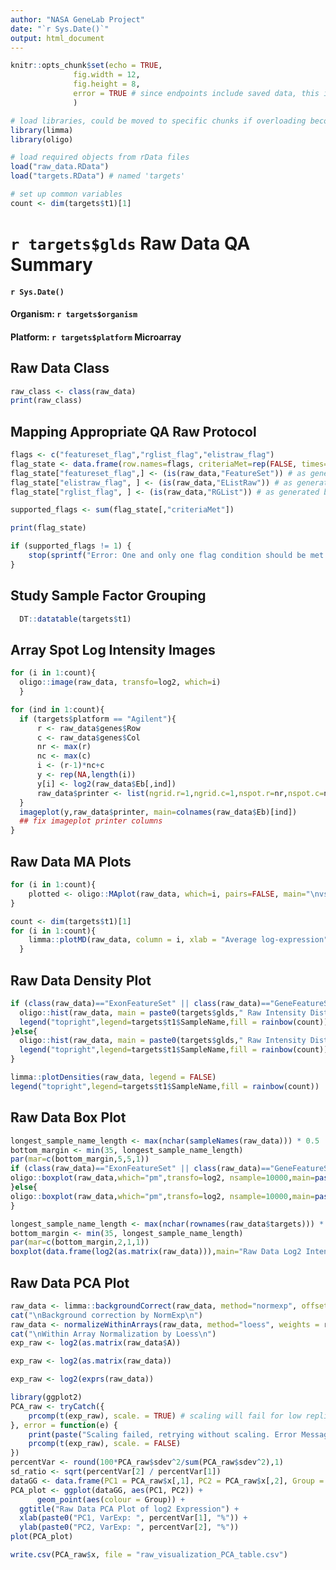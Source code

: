 ```yaml
---
author: "NASA GeneLab Project"
date: "`r Sys.Date()`"
output: html_document
---
```


```r
knitr::opts_chunk$set(echo = TRUE,
		      fig.width = 12, 
		      fig.height = 8,
		      error = TRUE # since endpoints include saved data, this is safe as requisite data not being saved will block workflow progression.  This allows a debugger to see the erroring Rmarkdown report.
		      )

# load libraries, could be moved to specific chunks if overloading becomes an issue, but easy to remove load related print outs in this chunk
library(limma)
library(oligo)

# load required objects from rData files
load("raw_data.RData")
load("targets.RData") # named 'targets'

# set up common variables
count <- dim(targets$t1)[1]
```

# `r targets$glds` Raw Data QA Summary
#### `r Sys.Date()`
#### Organism: `r targets$organism`
#### Platform: `r targets$platform` Microarray


## Raw Data Class
```r
raw_class <- class(raw_data)
print(raw_class)
```

## Mapping Appropriate QA Raw Protocol
``` r
flags <- c("featureset_flag","rglist_flag","elistraw_flag")
flag_state <- data.frame(row.names=flags, criteriaMet=rep(FALSE, times=length(flags)))
flag_state["featureset_flag",] <- (is(raw_data,"FeatureSet")) # as generated by oligo readcel
flag_state["elistraw_flag", ] <- (is(raw_data,"EListRaw")) # as generated by one channel read.maimages
flag_state["rglist_flag", ] <- (is(raw_data,"RGList")) # as generated by two channel read.maimages

supported_flags <- sum(flag_state[,"criteriaMet"])

print(flag_state)
```

``` r
if (supported_flags != 1) { 
    stop(sprintf("Error: One and only one flag condition should be met. Flag conditions met: %d,  see flag conditions in this markdown file", supported_flags))
}
```

## Study Sample Factor Grouping
```r
  DT::datatable(targets$t1)
```

## Array Spot Log Intensity Images
```r
for (i in 1:count){
  oligo::image(raw_data, transfo=log2, which=i)
  }
```
```r
for (ind in 1:count){
  if (targets$platform == "Agilent"){
      r <- raw_data$genes$Row
      c <- raw_data$genes$Col
      nr <- max(r)
      nc <- max(c)
      i <- (r-1)*nc+c
      y <- rep(NA,length(i))
      y[i] <- log2(raw_data$Eb[,ind])
      raw_data$printer <- list(ngrid.r=1,ngrid.c=1,nspot.r=nr,nspot.c=nc) 
  }
  imageplot(y,raw_data$printer, main=colnames(raw_data$Eb)[ind])
  ## fix imageplot printer columns
}
```

## Raw Data MA Plots
```r
for (i in 1:count){
    plotted <- oligo::MAplot(raw_data, which=i, pairs=FALSE, main="\nvs pseudo-median reference chip")
}
```

```r
count <- dim(targets$t1)[1]
for (i in 1:count){
    limma::plotMD(raw_data, column = i, xlab = "Average log-expression", ylab = "log-fold-change", main = colnames(raw_data)[i])
  }
```

## Raw Data Density Plot
```r

if (class(raw_data)=="ExonFeatureSet" || class(raw_data)=="GeneFeatureSet"){
  oligo::hist(raw_data, main = paste0(targets$glds," Raw Intensity Distributions"), target="probeset",xlab="Intensity",ylab="Density",col=rainbow(count),lty=1)
  legend("topright",legend=targets$t1$SampleName,fill = rainbow(count))
}else{
  oligo::hist(raw_data, main = paste0(targets$glds," Raw Intensity Distributions"),xlab="Intensity",ylab="Density",col=rainbow(count),lty=1)
  legend("topright",legend=targets$t1$SampleName,fill = rainbow(count))
}

```
```r
limma::plotDensities(raw_data, legend = FALSE)
legend("topright",legend=targets$t1$SampleName,fill = rainbow(count))

```

## Raw Data Box Plot
```r
longest_sample_name_length <- max(nchar(sampleNames(raw_data))) * 0.5
bottom_margin <- min(35, longest_sample_name_length)
par(mar=c(bottom_margin,5,5,1))
if (class(raw_data)=="ExonFeatureSet" || class(raw_data)=="GeneFeatureSet"){
oligo::boxplot(raw_data,which="pm",transfo=log2, nsample=10000,main=paste0(targets$glds," Raw Data Log2 Intensities"), las=2,outline=FALSE,ylab = "log2 Intensities", target="probeset")
}else{
oligo::boxplot(raw_data,which="pm",transfo=log2, nsample=10000,main=paste0(targets$glds," Raw Data Log2 Intensities"), las=2,outline=FALSE,ylab = "log2 Intensities")
}
```
```r
longest_sample_name_length <- max(nchar(rownames(raw_data$targets))) * 0.5
bottom_margin <- min(35, longest_sample_name_length)
par(mar=c(bottom_margin,2,1,1))
boxplot(data.frame(log2(as.matrix(raw_data))),main="Raw Data Log2 Intensities", las=2,outline=FALSE)
```

## Raw Data PCA Plot
```r
raw_data <- limma::backgroundCorrect(raw_data, method="normexp", offset=50,normexp.method="saddle")
cat("\nBackground correction by NormExp\n")
raw_data <- normalizeWithinArrays(raw_data, method="loess", weights = raw_data$weights)
cat("\nWithin Array Normalization by Loess\n")
exp_raw <- log2(as.matrix(raw_data$A))
```

```r
exp_raw <- log2(as.matrix(raw_data))
```

```r
exp_raw <- log2(exprs(raw_data))
```

```r
library(ggplot2)
PCA_raw <- tryCatch({
	prcomp(t(exp_raw), scale. = TRUE) # scaling will fail for low replicates
}, error = function(e) {
	print(paste("Scaling failed, retrying without scaling. Error Message: ", e))
	prcomp(t(exp_raw), scale. = FALSE)
})
percentVar <- round(100*PCA_raw$sdev^2/sum(PCA_raw$sdev^2),1)
sd_ratio <- sqrt(percentVar[2] / percentVar[1])
dataGG <- data.frame(PC1 = PCA_raw$x[,1], PC2 = PCA_raw$x[,2], Group = targets$t1$Group)
PCA_plot <- ggplot(dataGG, aes(PC1, PC2)) +
      geom_point(aes(colour = Group)) +
  ggtitle("Raw Data PCA Plot of log2 Expression") +
  xlab(paste0("PC1, VarExp: ", percentVar[1], "%")) +
  ylab(paste0("PC2, VarExp: ", percentVar[2], "%"))
plot(PCA_plot)

write.csv(PCA_raw$x, file = "raw_visualization_PCA_table.csv")
```

